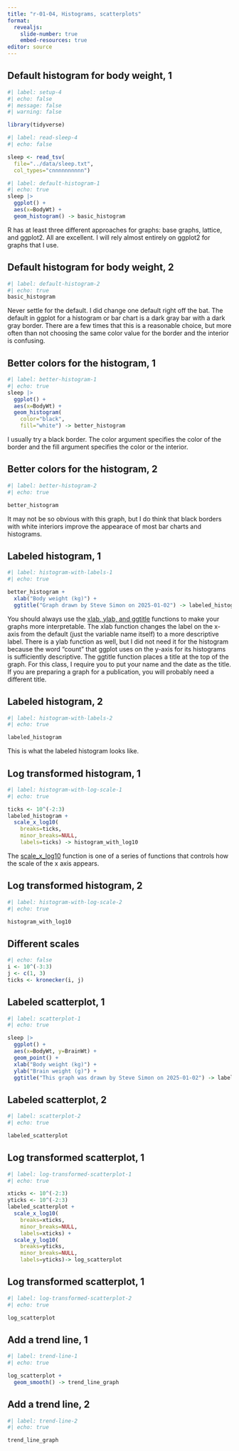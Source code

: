 ```yaml
---
title: "r-01-04, Histograms, scatterplots"
format: 
  revealjs:
    slide-number: true
    embed-resources: true
editor: source
---
```


## Default histogram for body weight, 1

```r
#| label: setup-4
#| echo: false
#| message: false
#| warning: false

library(tidyverse)
```

```r
#| label: read-sleep-4
#| echo: false

sleep <- read_tsv(
  file="../data/sleep.txt",
  col_types="cnnnnnnnnnn")
```

```r
#| label: default-histogram-1
#| echo: true
sleep |>
  ggplot() +
  aes(x=BodyWt) +
  geom_histogram() -> basic_histogram
```

::: notes

R has at least three different approaches for graphs: base graphs, lattice, and ggplot2. All are excellent. I will rely almost entirely on ggplot2 for graphs that I use. 

:::

## Default histogram for body weight, 2


```r
#| label: default-histogram-2
#| echo: true
basic_histogram
```

::: notes

Never settle for the default. I did change one default right off the bat. The default in ggplot for a histogram or bar chart is a dark gray bar with a dark gray border. There are a few times that this is a reasonable choice, but more often than not choosing the same color value for the border and the interior is confusing.

:::

## Better colors for the histogram, 1

```r
#| label: better-histogram-1
#| echo: true
sleep |>
  ggplot() +
  aes(x=BodyWt) +
  geom_histogram(
    color="black",
    fill="white") -> better_histogram
```

::: notes

I usually try a black border. The color argument specifies the color of the border and the fill argument specifies the color or the interior.

:::

## Better colors for the histogram, 2

```r
#| label: better-histogram-2
#| echo: true

better_histogram
```

::: notes

It may not be so obvious with this graph, but I do think that black borders with white interiors improve the appearace of most bar charts and histograms.

::::

## Labeled histogram, 1

```r
#| label: histogram-with-labels-1
#| echo: true

better_histogram +
  xlab("Body weight (kg)") +
  ggtitle("Graph drawn by Steve Simon on 2025-01-02") -> labeled_histogram
```

::: notes

You should always use the [xlab, ylab, and ggtitle][ref41] functions to make your graphs more interpretable. The xlab function changes the label on the x-axis from the default (just the variable name itself) to a more descriptive label. There is a ylab function as well, but I did not need it for the histogram because the word "count" that ggplot uses on the y-axis for its histograms is sufficiently descriptive. The ggtitle function places a title at the top of the graph. For this class, I require you to put your name and the date as the title. If you are preparing a graph for a publication, you will probably need a different title.

[ref41]: https://ggplot2.tidyverse.org/reference/labs.html

:::

## Labeled histogram, 2

```r
#| label: histogram-with-labels-2
#| echo: true

labeled_histogram
```

::: notes

This is what the labeled histogram looks like.

:::

## Log transformed histogram, 1

```r
#| label: histogram-with-log-scale-1
#| echo: true

ticks <- 10^(-2:3)
labeled_histogram +
  scale_x_log10(
    breaks=ticks,
    minor_breaks=NULL,
    labels=ticks) -> histogram_with_log10
```

::: notes

The [scale_x_log10][ref42] function is one of a series of functions that controls how the scale of the x axis appears.

[ref42]: https://ggplot2.tidyverse.org/reference/scale_continuous.html

:::


## Log transformed histogram, 2

```r
#| label: histogram-with-log-scale-2
#| echo: true

histogram_with_log10
```

## Different scales

```r
#| echo: false
i <- 10^(-3:3)
j <- c(1, 3)
ticks <- kronecker(i, j)
```

## Labeled scatterplot, 1

```r
#| label: scatterplot-1
#| echo: true

sleep |>
  ggplot() +
  aes(x=BodyWt, y=BrainWt) +
  geom_point() + 
  xlab("Body weight (kg)") +
  ylab("Brain weight (g)") +
  ggtitle("This graph was drawn by Steve Simon on 2025-01-02") -> labeled_scatterplot
```

## Labeled scatterplot, 2

```r
#| label: scatterplot-2
#| echo: true

labeled_scatterplot
```

## Log transformed scatterplot, 1

```r
#| label: log-transformed-scatterplot-1
#| echo: true

xticks <- 10^(-2:3)
yticks <- 10^(-2:3)
labeled_scatterplot +
  scale_x_log10(
    breaks=xticks,
    minor_breaks=NULL,
    labels=xticks) +
  scale_y_log10(
    breaks=yticks,
    minor_breaks=NULL,
    labels=yticks)-> log_scatterplot
```

## Log transformed scatterplot, 1

```r
#| label: log-transformed-scatterplot-2
#| echo: true

log_scatterplot
```

## Add a trend line, 1

```r
#| label: trend-line-1
#| echo: true

log_scatterplot +
  geom_smooth() -> trend_line_graph
```

## Add a trend line, 2

```r
#| label: trend-line-2
#| echo: true

trend_line_graph
```
